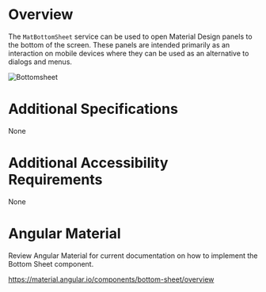 
<Meta title="Wiki/Bottomsheet" />

# **Overview**

The `MatBottomSheet` service can be used to open Material Design panels to the bottom of the screen. These panels are intended primarily as an interaction on mobile devices where they can be used as an alternative to dialogs and menus.

<img src={Bottomsheet} alt="Bottomsheet" />

# **Additional Specifications**

None

# **Additional Accessibility Requirements**

None

# **Angular Material**

Review Angular Material for current documentation on how to implement the Bottom Sheet component.

https://material.angular.io/components/bottom-sheet/overview

